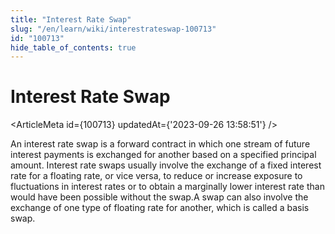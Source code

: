 ```yaml
---
title: "Interest Rate Swap"
slug: "/en/learn/wiki/interestrateswap-100713"
id: "100713"
hide_table_of_contents: true
---
```



# Interest Rate Swap

<ArticleMeta id={100713} updatedAt={'2023-09-26 13:58:51'} />
<div className='border-solid border-b border-t-0 my-4 border-[var(--ifm-color-gray-300)]' />

An interest rate swap is a forward contract in which one stream of future interest payments is exchanged for another based on a specified principal amount. Interest rate swaps usually involve the exchange of a fixed interest rate for a floating rate, or vice versa, to reduce or increase exposure to fluctuations in interest rates or to obtain a marginally lower interest rate than would have been possible without the swap.A swap can also involve the exchange of one type of floating rate for another, which is called a basis swap.
